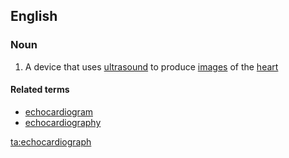 ==English==

===Noun===
{{en-noun}}

# {{label|en|medicine}} A device that uses [[ultrasound]] to produce [[image]]s of the [[heart]]

====Related terms====
* [[echocardiogram]]
* [[echocardiography]]

[[ta:echocardiograph]]